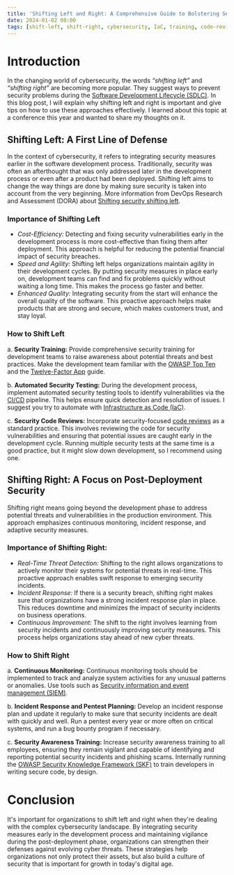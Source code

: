 ```yaml
---
title: 'Shifting Left and Right: A Comprehensive Guide to Bolstering Security'
date: 2024-01-02 08:00
tags: [shift-left, shift-right, cybersecurity, IaC, training, code-review, security testing, SDLC, development, OWASP, CI/CD, SIEM, SKF, SecurityCulture]
---
```



# Introduction

In the changing world of cybersecurity, the words *“shifting left”* and *“shifting right”* are becoming more popular. They suggest ways to prevent security problems during the [Software Development Lifecycle (SDLC)](https://en.wikipedia.org/wiki/Systems_development_life_cycle). In this blog post, I will explain why shifting left and right is important and give tips on how to use these approaches effectively. I learned about this topic at a conference this year and wanted to share my thoughts on it.

## Shifting Left: A First Line of Defense

In the context of cybersecurity, it refers to integrating security measures earlier in the software development process. Traditionally, security was often an afterthought that was only addressed later in the development process or even after a product had been deployed. Shifting left aims to change the way things are done by making sure security is taken into account from the very beginning. More information from DevOps Research and Assessment (DORA) about [Shifting security shifting left](https://dora.dev/devops-capabilities/technical/shifting-left-on-security/).

### Importance of Shifting Left

- *Cost-Efficiency:* Detecting and fixing security vulnerabilities early in the development process is more cost-effective than fixing them after deployment. This approach is helpful for reducing the potential financial impact of security breaches.
- *Speed and Agility:* Shifting left helps organizations maintain agility in their development cycles. By putting security measures in place early on, development teams can find and fix problems quickly without waiting a long time. This makes the process go faster and better.
- *Enhanced Quality:* Integrating security from the start will enhance the overall quality of the software. This proactive approach helps make products that are strong and secure, which makes customers trust, and stay loyal.

### How to Shift Left

a. **Security Training:** Provide comprehensive security training for development teams to raise awareness about potential threats and best practices. Make the development team familiar with the [OWASP Top Ten](https://owasp.org/www-project-top-ten/) and the [Twelve-Factor App](https://12factor.net/) guide.

b. **Automated Security Testing:** During the development process, implement automated security testing tools to identify vulnerabilities via the [CI/CD](https://en.wikipedia.org/wiki/CI/CD) pipeline. This helps ensure quick detection and resolution of issues.  I suggest you try to automate with [Infrastructure as Code (IaC)](https://en.wikipedia.org/wiki/Infrastructure_as_code).

c. **Security Code Reviews:** Incorporate security-focused [code reviews](https://en.wikipedia.org/wiki/Code_review) as a standard practice. This involves reviewing the code for security vulnerabilities and ensuring that potential issues are caught early in the development cycle. Running multiple security tests at the same time is a good practice, but it might slow down development, so I recommend using one.

## Shifting Right: A Focus on Post-Deployment Security

Shifting right means going beyond the development phase to address potential threats and vulnerabilities in the production environment. This approach emphasizes continuous monitoring, incident response, and adaptive security measures.

### Importance of Shifting Right:

- *Real-Time Threat Detection:* Shifting to the right allows organizations to actively monitor their systems for potential threats in real-time. This proactive approach enables swift response to emerging security incidents.
- *Incident Response:* If there is a security breach, shifting right makes sure that organizations have a strong incident response plan in place. This reduces downtime and minimizes the impact of security incidents on business operations.
- *Continuous Improvement:* The shift to the right involves learning from security incidents and continuously improving security measures. This process helps organizations stay ahead of new cyber threats.

### How to Shift Right

a. **Continuous Monitoring:** Continuous monitoring tools should be implemented to track and analyze system activities for any unusual patterns or anomalies. Use tools such as [Security information and event management (SIEM)](https://en.wikipedia.org/wiki/Security_information_and_event_management).

b. **Incident Response and Pentest Planning:** Develop an incident response plan and update it regularly to make sure that security incidents are dealt with quickly and well. Run a pentest every year or more often on critical systems, and run a bug bounty program if necessary.

c. **Security Awareness Training:** Increase security awareness training to all employees, ensuring they remain vigilant and capable of identifying and reporting potential security incidents and phishing scams. Internally running the [OWASP Security Knowledge Framework (SKF)](https://www.securityknowledgeframework.org/) to train developers in writing secure code, by design.

# Conclusion

It's important for organizations to shift left and right when they're dealing with the complex cybersecurity landscape. By integrating security measures early in the development process and maintaining vigilance during the post-deployment phase, organizations can strengthen their defenses against evolving cyber threats. These strategies help organizations not only protect their assets, but also build a culture of security that is important for growth in today's digital age.